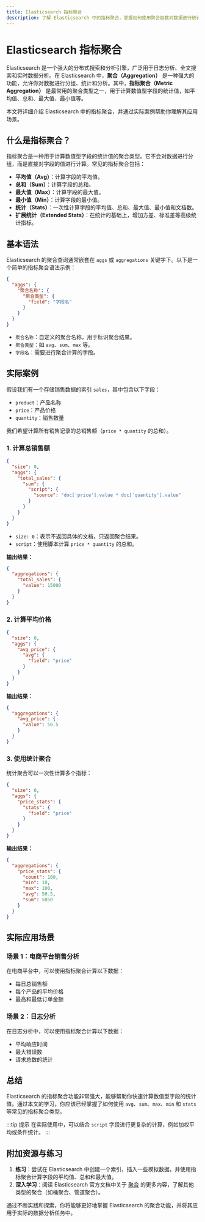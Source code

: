 ```yaml
---
title: Elasticsearch 指标聚合
description: 了解 Elasticsearch 中的指标聚合，掌握如何使用聚合函数对数据进行统计分析。
---
```


# Elasticsearch 指标聚合

Elasticsearch 是一个强大的分布式搜索和分析引擎，广泛用于日志分析、全文搜索和实时数据分析。在 Elasticsearch 中，**聚合（Aggregation）** 是一种强大的功能，允许你对数据进行分组、统计和分析。其中，**指标聚合（Metric Aggregation）** 是最常用的聚合类型之一，用于计算数值型字段的统计值，如平均值、总和、最大值、最小值等。

本文将详细介绍 Elasticsearch 中的指标聚合，并通过实际案例帮助你理解其应用场景。

## 什么是指标聚合？

指标聚合是一种用于计算数值型字段的统计值的聚合类型。它不会对数据进行分组，而是直接对字段的值进行计算。常见的指标聚合包括：

- **平均值（Avg）**：计算字段的平均值。
- **总和（Sum）**：计算字段的总和。
- **最大值（Max）**：计算字段的最大值。
- **最小值（Min）**：计算字段的最小值。
- **统计（Stats）**：一次性计算字段的平均值、总和、最大值、最小值和文档数。
- **扩展统计（Extended Stats）**：在统计的基础上，增加方差、标准差等高级统计指标。

## 基本语法

Elasticsearch 的聚合查询通常嵌套在 `aggs` 或 `aggregations` 关键字下。以下是一个简单的指标聚合语法示例：

```json
{
  "aggs": {
    "聚合名称": {
      "聚合类型": {
        "field": "字段名"
      }
    }
  }
}
```

- `聚合名称`：自定义的聚合名称，用于标识聚合结果。
- `聚合类型`：如 `avg`、`sum`、`max` 等。
- `字段名`：需要进行聚合计算的字段。

## 实际案例

假设我们有一个存储销售数据的索引 `sales`，其中包含以下字段：

- `product`：产品名称
- `price`：产品价格
- `quantity`：销售数量

我们希望计算所有销售记录的总销售额（`price * quantity` 的总和）。

### 1. 计算总销售额

```json
{
  "size": 0,
  "aggs": {
    "total_sales": {
      "sum": {
        "script": {
          "source": "doc['price'].value * doc['quantity'].value"
        }
      }
    }
  }
}
```

- `size: 0`：表示不返回具体的文档，只返回聚合结果。
- `script`：使用脚本计算 `price * quantity` 的总和。

**输出结果：**

```json
{
  "aggregations": {
    "total_sales": {
      "value": 15000
    }
  }
}
```

### 2. 计算平均价格

```json
{
  "size": 0,
  "aggs": {
    "avg_price": {
      "avg": {
        "field": "price"
      }
    }
  }
}
```

**输出结果：**

```json
{
  "aggregations": {
    "avg_price": {
      "value": 50.5
    }
  }
}
```

### 3. 使用统计聚合

统计聚合可以一次性计算多个指标：

```json
{
  "size": 0,
  "aggs": {
    "price_stats": {
      "stats": {
        "field": "price"
      }
    }
  }
}
```

**输出结果：**

```json
{
  "aggregations": {
    "price_stats": {
      "count": 100,
      "min": 10,
      "max": 100,
      "avg": 50.5,
      "sum": 5050
    }
  }
}
```

## 实际应用场景

### 场景 1：电商平台销售分析

在电商平台中，可以使用指标聚合计算以下数据：

- 每日总销售额
- 每个产品的平均价格
- 最高和最低订单金额

### 场景 2：日志分析

在日志分析中，可以使用指标聚合计算以下数据：

- 平均响应时间
- 最大错误数
- 请求总数的统计

## 总结

Elasticsearch 的指标聚合功能非常强大，能够帮助你快速计算数值型字段的统计值。通过本文的学习，你应该已经掌握了如何使用 `avg`、`sum`、`max`、`min` 和 `stats` 等常见的指标聚合类型。

:::tip 提示
在实际使用中，可以结合 `script` 字段进行更复杂的计算，例如加权平均或条件统计。
:::

## 附加资源与练习

1. **练习**：尝试在 Elasticsearch 中创建一个索引，插入一些模拟数据，并使用指标聚合计算字段的平均值、总和和最大值。
2. **深入学习**：阅读 Elasticsearch 官方文档中关于 [聚合](https://www.elastic.co/guide/en/elasticsearch/reference/current/search-aggregations.html) 的更多内容，了解其他类型的聚合（如桶聚合、管道聚合）。

通过不断实践和探索，你将能够更好地掌握 Elasticsearch 的聚合功能，并将其应用于实际的数据分析任务中。